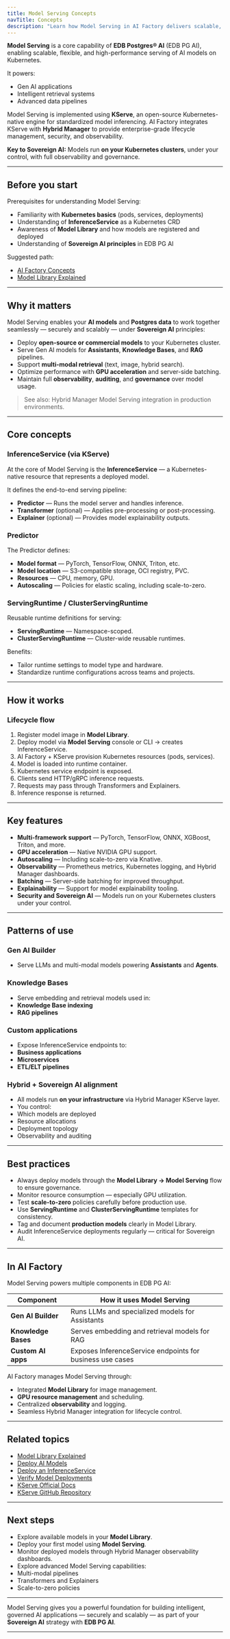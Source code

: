 ```yaml
---
title: Model Serving Concepts
navTitle: Concepts
description: "Learn how Model Serving in AI Factory delivers scalable, Kubernetes-native model inferencing for intelligent applications and data products."
---
```


**Model Serving** is a core capability of **EDB Postgres® AI** (EDB PG AI), enabling scalable, flexible, and high-performance serving of AI models on Kubernetes.

It powers:

-   Gen AI applications
-   Intelligent retrieval systems
-   Advanced data pipelines

Model Serving is implemented using **KServe**, an open-source Kubernetes-native engine for standardized model inferencing. AI Factory integrates KServe with **Hybrid Manager** to provide enterprise-grade lifecycle management, security, and observability.

**Key to Sovereign AI:**
Models run **on your Kubernetes clusters**, under your control, with full observability and governance.

* * *

## Before you start

Prerequisites for understanding Model Serving:

-   Familiarity with **Kubernetes basics** (pods, services, deployments)
-   Understanding of **InferenceService** as a Kubernetes CRD
-   Awareness of **Model Library** and how models are registered and deployed
-   Understanding of **Sovereign AI principles** in EDB PG AI

Suggested path:

-   [AI Factory Concepts](/edb-postgres-ai/1.3/ai-factory/concepts/generic-concepts)
-   [Model Library Explained](model-library-explained)

* * *

## Why it matters

Model Serving enables your **AI models** and **Postgres data** to work together seamlessly — securely and scalably — under **Sovereign AI** principles:

-   Deploy **open-source or commercial models** to your Kubernetes cluster.
-   Serve Gen AI models for **Assistants**, **Knowledge Bases**, and **RAG** pipelines.
-   Support **multi-modal retrieval** (text, image, hybrid search).
-   Optimize performance with **GPU acceleration** and server-side batching.
-   Maintain full **observability**, **auditing**, and **governance** over model usage.

> See also: Hybrid Manager Model Serving integration in production environments.

* * *

## Core concepts

### InferenceService (via KServe)

At the core of Model Serving is the **InferenceService** — a Kubernetes-native resource that represents a deployed model.

It defines the end-to-end serving pipeline:

-   **Predictor** — Runs the model server and handles inference.
-   **Transformer** (optional) — Applies pre-processing or post-processing.
-   **Explainer** (optional) — Provides model explainability outputs.

### Predictor

The Predictor defines:

-   **Model format** — PyTorch, TensorFlow, ONNX, Triton, etc.
-   **Model location** — S3-compatible storage, OCI registry, PVC.
-   **Resources** — CPU, memory, GPU.
-   **Autoscaling** — Policies for elastic scaling, including scale-to-zero.

### ServingRuntime / ClusterServingRuntime

Reusable runtime definitions for serving:

-   **ServingRuntime** — Namespace-scoped.
-   **ClusterServingRuntime** — Cluster-wide reusable runtimes.

Benefits:

-   Tailor runtime settings to model type and hardware.
-   Standardize runtime configurations across teams and projects.

* * *

## How it works

### Lifecycle flow

1.  Register model image in **Model Library**.
2.  Deploy model via **Model Serving** console or CLI → creates InferenceService.
3.  AI Factory + KServe provision Kubernetes resources (pods, services).
4.  Model is loaded into runtime container.
5.  Kubernetes service endpoint is exposed.
6.  Clients send HTTP/gRPC inference requests.
7.  Requests may pass through Transformers and Explainers.
8.  Inference response is returned.

* * *

## Key features

-   **Multi-framework support** — PyTorch, TensorFlow, ONNX, XGBoost, Triton, and more.
-   **GPU acceleration** — Native NVIDIA GPU support.
-   **Autoscaling** — Including scale-to-zero via Knative.
-   **Observability** — Prometheus metrics, Kubernetes logging, and Hybrid Manager dashboards.
-   **Batching** — Server-side batching for improved throughput.
-   **Explainability** — Support for model explainability tooling.
-   **Security and Sovereign AI** — Models run on your Kubernetes clusters under your control.

* * *

## Patterns of use

### Gen AI Builder

-   Serve LLMs and multi-modal models powering **Assistants** and **Agents**.

### Knowledge Bases

-   Serve embedding and retrieval models used in:
-   **Knowledge Base indexing**
-   **RAG pipelines**

### Custom applications

-   Expose InferenceService endpoints to:
-   **Business applications**
-   **Microservices**
-   **ETL/ELT pipelines**

### Hybrid + Sovereign AI alignment

-   All models run **on your infrastructure** via Hybrid Manager KServe layer.
-   You control:
-   Which models are deployed
-   Resource allocations
-   Deployment topology
-   Observability and auditing

* * *

## Best practices

-   Always deploy models through the **Model Library → Model Serving** flow to ensure governance.
-   Monitor resource consumption — especially GPU utilization.
-   Test **scale-to-zero** policies carefully before production use.
-   Use **ServingRuntime** and **ClusterServingRuntime** templates for consistency.
-   Tag and document **production models** clearly in Model Library.
-   Audit InferenceService deployments regularly — critical for Sovereign AI.

* * *

## In AI Factory

Model Serving powers multiple components in EDB PG AI:

| Component           | How it uses Model Serving                                 |
| ------------------- | --------------------------------------------------------- |
| **Gen AI Builder**  | Runs LLMs and specialized models for Assistants           |
| **Knowledge Bases** | Serves embedding and retrieval models for RAG             |
| **Custom AI apps**  | Exposes InferenceService endpoints for business use cases |

AI Factory manages Model Serving through:

-   Integrated **Model Library** for image management.
-   **GPU resource management** and scheduling.
-   Centralized **observability** and logging.
-   Seamless Hybrid Manager integration for lifecycle control.

* * *

## Related topics

-   [Model Library Explained](model-library-explained)
-   [Deploy AI Models](/edb-postgres-ai/1.3/ai-factory/model/how-to-deploy-ai-models/)
-   [Deploy an InferenceService](/edb-postgres-ai/1.3/ai-factory/model/create-inferenceservice/)
-   [Verify Model Deployments](/edb-postgres-ai/1.3/ai-factory/model/verify-models)
-   [KServe Official Docs](https://kserve.github.io/website/)
-   [KServe GitHub Repository](https://github.com/kserve/kserve)

* * *

## Next steps

-   Explore available models in your **Model Library**.
-   Deploy your first model using **Model Serving**.
-   Monitor deployed models through Hybrid Manager observability dashboards.
-   Explore advanced Model Serving capabilities:
-   Multi-modal pipelines
-   Transformers and Explainers
-   Scale-to-zero policies

* * *

Model Serving gives you a powerful foundation for building intelligent, governed AI applications — securely and scalably — as part of your **Sovereign AI** strategy with **EDB PG AI**.

* * *
